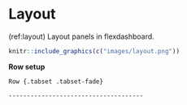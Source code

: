 # Layout

(ref:layout) Layout panels in flexdashboard.

```r

knitr::include_graphics(c("images/layout.png"))
```

**Row setup**

`Row {.tabset .tabset-fade}`

`-------------------------------------`







